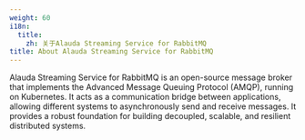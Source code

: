 ```yaml
---
weight: 60
i18n:
  title:
    zh: 关于Alauda Streaming Service for RabbitMQ
title: About Alauda Streaming Service for RabbitMQ
---
```


Alauda Streaming Service for RabbitMQ is an open-source message broker that implements the Advanced Message Queuing Protocol (AMQP), running on Kubernetes. It acts as a communication bridge between applications, allowing different systems to asynchronously send and receive messages. It provides a robust foundation for building decoupled, scalable, and resilient distributed systems.

<ExternalSite name="rabbitmq" href="/intro" />
